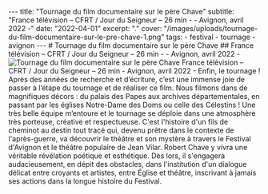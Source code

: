 --- title: "Tournage du film documentaire sur le père Chave" subtitle: "France télévision – CFRT / Jour du Seigneur – 26 min - - Avignon, avril 2022 -" date: "2022-04-01" excerpt: "." cover: "/images/uploads/tournage-du-film-documentaire-sur-le-pre-chave-1.png" tags: - festival - tournage - avignon --- # Tournage du film documentaire sur le père Chave ## France télévision – CFRT / Jour du Seigneur – 26 min - - Avignon, avril 2022 - ![Tournage du film documentaire sur le père Chave](/images/uploads/tournage-du-film-documentaire-sur-le-pre-chave-1.png) France télévision – CFRT / Jour du Seigneur – 26 min - Avignon, avril 2022 - Enfin, le tournage ! Après des années de recherche et d’écriture, c’est une immense joie de passer à l’étape du tournage et de réaliser ce film. Nous filmons dans de magnifiques décors : du palais des Papes aux archives départementales, en passant par les églises Notre-Dame des Doms ou celle des Célestins ! Une très belle équipe m’entoure et le tournage se déploie dans une atmosphère très porteuse, créative et respectueuse. C'est l'histoire d'un fils de cheminot au destin tout tracé qui, devenu prêtre dans le contexte de l'après-guerre, va découvrir le théâtre et son mystère à travers le Festival d'Avignon et le théâtre populaire de Jean Vilar. Robert Chave y vivra une véritable révélation poétique et esthétique. Dès lors, il s'engagera audacieusement, en dépit des obstacles, dans l'institution d'un dialogue délicat entre croyants et artistes, entre Église et théâtre, inscrivant à jamais ses actions dans la longue histoire du Festival.